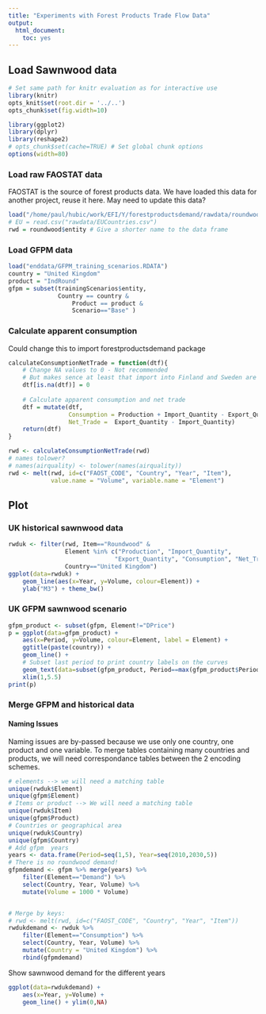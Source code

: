 ```yaml
---
title: "Experiments with Forest Products Trade Flow Data"
output:
  html_document:
    toc: yes
---
```



## Load Sawnwood data

```r
# Set same path for knitr evaluation as for interactive use
library(knitr)
opts_knit$set(root.dir = '../..')
opts_chunk$set(fig.width=10)
```


```r
library(ggplot2)
library(dplyr)
library(reshape2)
# opts_chunk$set(cache=TRUE) # Set global chunk options
options(width=80)
```


### Load raw FAOSTAT data
FAOSTAT is the source of forest products data.
We have loaded this data for another project, reuse it here.
May need to update this data?
```r
load("/home/paul/hubic/work/EFI/Y/forestproductsdemand/rawdata/roundwood.Rdata")
# EU = read.csv("rawdata/EUCountries.csv")
rwd = roundwood$entity # Give a shorter name to the data frame
```
### Load GFPM data
```r
load("enddata/GFPM_training_scenarios.RDATA")
country = "United Kingdom"
product = "IndRound"
gfpm = subset(trainingScenarios$entity,
              Country == country & 
                  Product == product & 
                  Scenario=="Base" )
```


### Calculate apparent consumption
Could change this to import forestproductsdemand package
```r
calculateConsumptionNetTrade = function(dtf){
    # Change NA values to 0 - Not recommended 
    # But makes sence at least that import into Finland and Sweden are 0
    dtf[is.na(dtf)] = 0
    
    # Calculate apparent consumption and net trade
    dtf = mutate(dtf, 
                 Consumption = Production + Import_Quantity - Export_Quantity, 
                 Net_Trade =  Export_Quantity - Import_Quantity)
    return(dtf)
}

rwd <- calculateConsumptionNetTrade(rwd)
# names tolower?
# names(airquality) <- tolower(names(airquality))
rwd <- melt(rwd, id=c("FAOST_CODE", "Country", "Year", "Item"),
            value.name = "Volume", variable.name = "Element")
```


## Plot
### UK historical sawnwood data
```r
rwduk <- filter(rwd, Item=="Roundwood" &
                Element %in% c("Production", "Import_Quantity", 
                              "Export_Quantity", "Consumption", "Net_Trade")&
                Country=="United Kingdom")
ggplot(data=rwduk) + 
    geom_line(aes(x=Year, y=Volume, colour=Element)) +
    ylab("M3") + theme_bw()
```


### UK GFPM sawnwood scenario
```r
gfpm_product <- subset(gfpm, Element!="DPrice")
p = ggplot(data=gfpm_product) +
    aes(x=Period, y=Volume, colour=Element, label = Element) +
    ggtitle(paste(country)) +
    geom_line() + 
    # Subset last period to print country labels on the curves
    geom_text(data=subset(gfpm_product, Period==max(gfpm_product$Period))) +
    xlim(1,5.5)
print(p)
```


### Merge GFPM and historical data
#### Naming Issues
Naming issues are by-passed because we use only
one country, one product and one variable. 
To merge tables containing many countries and products, 
we will need correspondance tables between the 2 encoding schemes.
```r
# elements --> we will need a matching table
unique(rwduk$Element)
unique(gfpm$Element)
# Items or product --> We will need a matching table
unique(rwduk$Item)
unique(gfpm$Product)
# Countries or geographical area 
unique(rwduk$Country)
unique(gfpm$Country)
# Add gfpm  years
years <- data.frame(Period=seq(1,5), Year=seq(2010,2030,5))
# There is no roundwood demand!
gfpmdemand <- gfpm %>% merge(years) %>%
    filter(Element=="Demand") %>%
    select(Country, Year, Volume) %>%
    mutate(Volume = 1000 * Volume)


# Merge by keys: 
# rwd <- melt(rwd, id=c("FAOST_CODE", "Country", "Year", "Item"))
rwdukdemand <- rwduk %>% 
    filter(Element=="Consumption") %>%
    select(Country, Year, Volume) %>%
    mutate(Country = "United Kingdom") %>%
    rbind(gfpmdemand)
```


Show sawnwood demand for the different years
```r
ggplot(data=rwdukdemand) +
    aes(x=Year, y=Volume) +
    geom_line() + ylim(0,NA)
```

